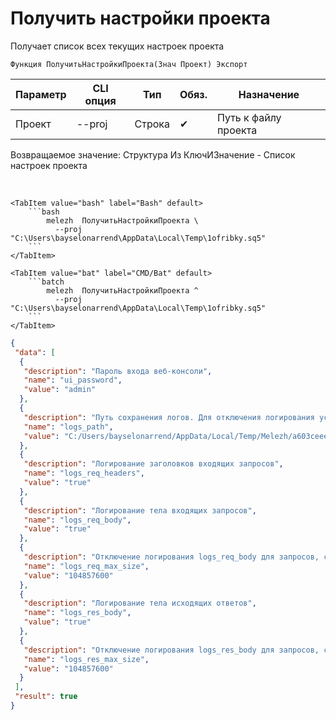 ﻿---
sidebar_position: 3
description: Получить настройки проекта и другие функции для работы с Melezh в Открытом пакете интеграций - бесплатной open-source библиотеке интеграций для 1С:Предприятие 8, OneScript и CLI
keywords: [1C, 1С, 1С:Предприятие, 1С:Предприятие 8.3, API, Интеграция, Сервисы, Обмен, OneScript, CLI]
---


# Получить настройки проекта
 Получает список всех текущих настроек проекта



`Функция ПолучитьНастройкиПроекта(Знач Проект) Экспорт`

  | Параметр | CLI опция | Тип | Обяз. | Назначение |
  |-|-|-|-|-|
  | Проект | --proj | Строка | &#x2714; | Путь к файлу проекта |

  
  Возвращаемое значение:   Структура Из КлючИЗначение - Список настроек проекта

<br/>



    

 <Tabs>
  
    <TabItem value="bash" label="Bash" default>
        ```bash
            melezh  ПолучитьНастройкиПроекта \
              --proj "C:\Users\bayselonarrend\AppData\Local\Temp\1ofribky.sq5"
        ```
    </TabItem>
  
    <TabItem value="bat" label="CMD/Bat" default>
        ```batch
            melezh  ПолучитьНастройкиПроекта ^
              --proj "C:\Users\bayselonarrend\AppData\Local\Temp\1ofribky.sq5"
        ```
    </TabItem>
</Tabs>

```json title="Результат"
{
 "data": [
  {
   "description": "Пароль входа веб-консоли",
   "name": "ui_password",
   "value": "admin"
  },
  {
   "description": "Путь сохранения логов. Для отключения логирования установите пустое значение",
   "name": "logs_path",
   "value": "C:/Users/bayselonarrend/AppData/Local/Temp/Melezh/a603ceee-553d-4635-affa-61353a6f50ba"
  },
  {
   "description": "Логирование заголовков входящих запросов",
   "name": "logs_req_headers",
   "value": "true"
  },
  {
   "description": "Логирование тела входящих запросов",
   "name": "logs_req_body",
   "value": "true"
  },
  {
   "description": "Отключение логирования logs_req_body для запросов, свыше этого размер (в байтах). 0 - без ограничений",
   "name": "logs_req_max_size",
   "value": "104857600"
  },
  {
   "description": "Логирование тела исходящих ответов",
   "name": "logs_res_body",
   "value": "true"
  },
  {
   "description": "Отключение логирования logs_res_body для запросов, свыше этого размер (в байтах). 0 - без ограничений",
   "name": "logs_res_max_size",
   "value": "104857600"
  }
 ],
 "result": true
}
```
